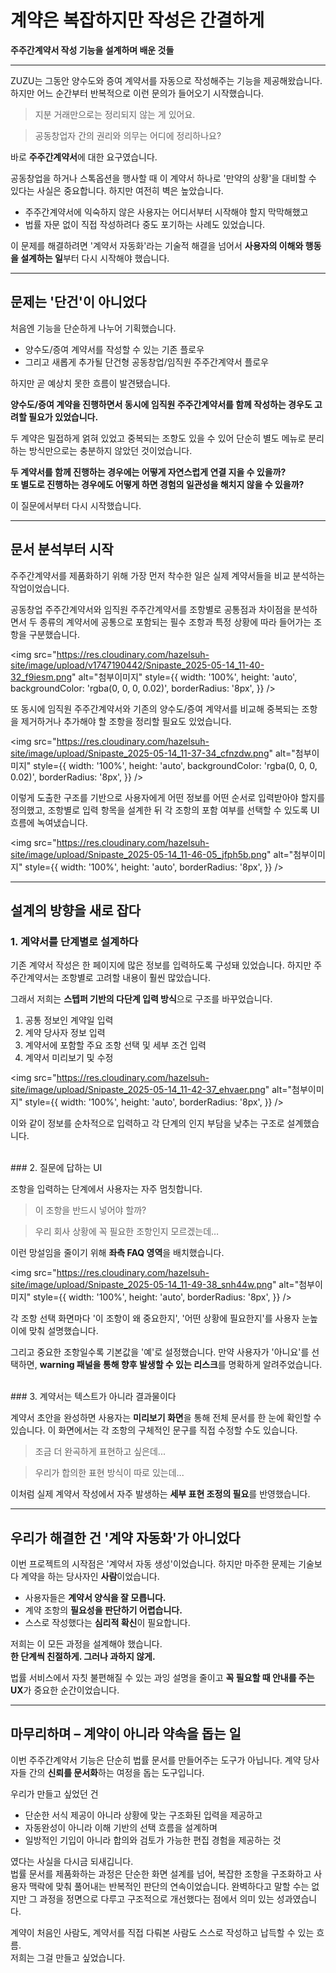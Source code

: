 <Cover
  src="https://res.cloudinary.com/hazelsuh-site/image/upload/Frame_427321247_bubzaf.png"
  alt=""
  caption=""
/>

# 계약은 복잡하지만 작성은 간결하게

**주주간계약서 작성 기능을 설계하며 배운 것들**

---

ZUZU는 그동안 양수도와 증여 계약서를 자동으로 작성해주는 기능을 제공해왔습니다.
하지만 어느 순간부터 반복적으로 이런 문의가 들어오기 시작했습니다.

> 지분 거래만으로는 정리되지 않는 게 있어요.

> 공동창업자 간의 권리와 의무는 어디에 정리하나요?

바로 **주주간계약서**에 대한 요구였습니다.

공동창업을 하거나 스톡옵션을 행사할 때 이 계약서 하나로 '만약의 상황'을 대비할 수 있다는 사실은 중요합니다.
하지만 여전히 벽은 높았습니다.

- 주주간계약서에 익숙하지 않은 사용자는 어디서부터 시작해야 할지 막막해했고
- 법률 자문 없이 직접 작성하려다 중도 포기하는 사례도 있었습니다.

이 문제를 해결하려면 '계약서 자동화'라는 기술적 해결을 넘어서 **사용자의 이해와 행동을 설계하는 일**부터 다시 시작해야 했습니다.

---

## 문제는 '단건'이 아니었다

처음엔 기능을 단순하게 나누어 기획했습니다.

- 양수도/증여 계약서를 작성할 수 있는 기존 플로우
- 그리고 새롭게 추가될 단건형 공동창업/임직원 주주간계약서 플로우

하지만 곧 예상치 못한 흐름이 발견됐습니다.

**양수도/증여 계약을 진행하면서 동시에 임직원 주주간계약서를 함께 작성하는 경우도 고려할 필요가 있었습니다.**

두 계약은 밀접하게 얽혀 있었고 중복되는 조항도 있을 수 있어 단순히 별도 메뉴로 분리하는 방식만으로는 충분하지 않았던 것이었습니다.

**두 계약서를 함께 진행하는 경우에는 어떻게 자연스럽게 연결 지을 수 있을까?** <br/>
**또 별도로 진행하는 경우에도 어떻게 하면 경험의 일관성을 해치지 않을 수 있을까?**

이 질문에서부터 다시 시작했습니다.

---

## 문서 분석부터 시작

주주간계약서를 제품화하기 위해 가장 먼저 착수한 일은 실제 계약서들을 비교 분석하는 작업이었습니다.

공동창업 주주간계약서와 임직원 주주간계약서를 조항별로 공통점과 차이점을 분석하면서
두 종류의 계약서에 공통으로 포함되는 필수 조항과 특정 상황에 따라 들어가는 조항을 구분했습니다.

<img
  src="https://res.cloudinary.com/hazelsuh-site/image/upload/v1747190442/Snipaste_2025-05-14_11-40-32_f9iesm.png"
  alt="첨부이미지"
  style={{
    width: '100%',
    height: 'auto',
    backgroundColor: 'rgba(0, 0, 0, 0.02)',
    borderRadius: '8px',
  }}
/>

또 동시에 임직원 주주간계약서와 기존의 양수도/증여 계약서를 비교해 중복되는 조항을 제거하거나 추가해야 할 조항을 정리할 필요도 있었습니다.

<img
  src="https://res.cloudinary.com/hazelsuh-site/image/upload/Snipaste_2025-05-14_11-37-34_cfnzdw.png"
  alt="첨부이미지"
  style={{
    width: '100%',
    height: 'auto',
    backgroundColor: 'rgba(0, 0, 0, 0.02)',
    borderRadius: '8px',
  }}
/>

이렇게 도출한 구조를 기반으로 사용자에게 어떤 정보를 어떤 순서로 입력받아야 할지를 정의했고,
조항별로 입력 항목을 설계한 뒤 각 조항의 포함 여부를 선택할 수 있도록 UI 흐름에 녹여냈습니다.

<img
  src="https://res.cloudinary.com/hazelsuh-site/image/upload/Snipaste_2025-05-14_11-46-05_jfph5b.png"
  alt="첨부이미지"
  style={{
    width: '100%',
    height: 'auto',
    borderRadius: '8px',
  }}
/>

---

## 설계의 방향을 새로 잡다

### 1. 계약서를 단계별로 설계하다

기존 계약서 작성은 한 페이지에 많은 정보를 입력하도록 구성돼 있었습니다.
하지만 주주간계약서는 조항별로 고려할 내용이 훨씬 많았습니다.

그래서 저희는 **스텝퍼 기반의 다단계 입력 방식**으로 구조를 바꾸었습니다.

1. 공통 정보인 계약일 입력
2. 계약 당사자 정보 입력
3. 계약서에 포함할 주요 조항 선택 및 세부 조건 입력
4. 계약서 미리보기 및 수정

<img
  src="https://res.cloudinary.com/hazelsuh-site/image/upload/Snipaste_2025-05-14_11-42-37_ehvaer.png"
  alt="첨부이미지"
  style={{
    width: '100%',
    height: 'auto',
    borderRadius: '8px',
  }}
/>

이와 같이 정보를 순차적으로 입력하고 각 단계의 인지 부담을 낮추는 구조로 설계했습니다.

<br />
### 2. 질문에 답하는 UI

조항을 입력하는 단계에서 사용자는 자주 멈칫합니다.

> 이 조항을 반드시 넣어야 할까?

> 우리 회사 상황에 꼭 필요한 조항인지 모르겠는데…

이런 망설임을 줄이기 위해 **좌측 FAQ 영역**을 배치했습니다.

<img
  src="https://res.cloudinary.com/hazelsuh-site/image/upload/Snipaste_2025-05-14_11-49-38_snh44w.png"
  alt="첨부이미지"
  style={{
    width: '100%',
    height: 'auto',
    borderRadius: '8px',
  }}
/>

각 조항 선택 화면마다 '이 조항이 왜 중요한지', '어떤 상황에 필요한지'를 사용자 눈높이에 맞춰 설명했습니다.

그리고 중요한 조항일수록 기본값을 '예'로 설정했습니다.
만약 사용자가 '아니요'를 선택하면, **warning 패널을 통해 향후 발생할 수 있는 리스크**를 명확하게 알려주었습니다.

<br />
### 3. 계약서는 텍스트가 아니라 결과물이다

계약서 초안을 완성하면 사용자는 **미리보기 화면**을 통해 전체 문서를 한 눈에 확인할 수 있습니다.
이 화면에서는 각 조항의 구체적인 문구를 직접 수정할 수도 있습니다.

> 조금 더 완곡하게 표현하고 싶은데...

> 우리가 합의한 표현 방식이 따로 있는데...

이처럼 실제 계약서 작성에서 자주 발생하는 **세부 표현 조정의 필요**를 반영했습니다.

---

## 우리가 해결한 건 '계약 자동화'가 아니었다

이번 프로젝트의 시작점은 '계약서 자동 생성'이었습니다.
하지만 마주한 문제는 기술보다 계약을 하는 당사자인 **사람**이었습니다.

- 사용자들은 **계약서 양식을 잘 모릅니다.**
- 계약 조항의 **필요성을 판단하기 어렵습니다.**
- 스스로 작성했다는 **심리적 확신**이 필요합니다.

저희는 이 모든 과정을 설계해야 했습니다. <br/>
**한 단계씩 친절하게. 그러나 과하지 않게.**

법률 서비스에서 자칫 불편해질 수 있는 과잉 설명을 줄이고 **꼭 필요할 때 안내를 주는 UX**가 중요한 순간이었습니다.

---

## 마무리하며 – 계약이 아니라 약속을 돕는 일

이번 주주간계약서 기능은 단순히 법률 문서를 만들어주는 도구가 아닙니다.
계약 당사자들 간의 **신뢰를 문서화**하는 여정을 돕는 도구입니다.

우리가 만들고 싶었던 건

- 단순한 서식 제공이 아니라 상황에 맞는 구조화된 입력을 제공하고
- 자동완성이 아니라 이해 기반의 선택 흐름을 설계하며
- 일방적인 기입이 아니라 합의와 검토가 가능한 편집 경험을 제공하는 것

였다는 사실을 다시금 되새깁니다. <br/>
법률 문서를 제품화하는 과정은 단순한 화면 설계를 넘어, 복잡한 조항을 구조화하고 사용자 맥락에 맞춰 풀어내는 반복적인 판단의 연속이었습니다.
완벽하다고 말할 수는 없지만 그 과정을 정면으로 다루고 구조적으로 개선했다는 점에서 의미 있는 성과였습니다.

계약이 처음인 사람도, 계약서를 직접 다뤄본 사람도 스스로 작성하고 납득할 수 있는 흐름. <br/>
저희는 그걸 만들고 싶었습니다.
